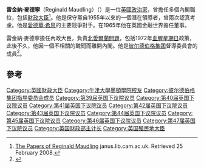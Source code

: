 {{Infobox_ President
| honorific-prefix = The Right Honourable
| name=Reginald Maudling
| honorific-suffix =
| image=
| imagesize=160px
| alma_mater    =[[牛津大學|牛津大學]]
| birth_date    ={{birth date|1917|03|7|df=y}}
| birth_place   =Finchley, Middlesex, [[英國|英國]]
| death_date    ={{death date|1979|02|14|df=y}} (aged 61)
| death_place   =Hampstead, London, [[英國|英國]]
| party= [[保守黨|保守黨]]
}}

'''雷金納·麥德寧'''（Reginald Maudling）（{{bd|1917年|3月7日|1979年|2月14日}}）是一位[[英國|英國]][[政治家|政治家]]，曾擔任多個內閣職位，包括[[財政大臣|財政大臣]]<ref>[http://janus.lib.cam.ac.uk/db/node.xsp?id=EAD%2FGBR%2F0014%2FMLNG The Papers of Reginald Maudling] {{Wayback|url=http://janus.lib.cam.ac.uk/db/node.xsp?id=EAD%2FGBR%2F0014%2FMLNG |date=20141104105217 }} janus.lib.cam.ac.uk. Retrieved 25 February 2008.</ref>。他是保守黨自1955年以來的一個潛在領導者，曾兩次認真考慮。他是[[愛德華·希思|愛德華·希思]]的主要競爭對手。在1965年他在英國金融世界擔任董事。

雷金納·麥德寧擔任內政大臣，負責[[北愛爾蘭問題|北愛爾蘭問題]]，包括1972年[[血腥星期日|血腥星期日]]政策，此後不久，他因一個不相關的醜聞而離開內閣。他是[[彼尔德伯格集团|彼尔德伯格集团]]督導委員會的成員<ref>{{Cite web|url=http://www.bilderbergmeetings.org/former-steering-committee-members.html|title=Former Steering Committee Members|work=bilderbergmeetings.org|publisher=[[Bilderberg_Group|Bilderberg Group]]|accessdate=2014-02-08|deadurl=yes|archiveurl=https://web.archive.org/web/20140202095633/http://www.bilderbergmeetings.org/former-steering-committee-members.html|archivedate=2014-02-02}}</ref>。

==參考==
{{reflist}}

{{英國財政大臣}}

{{Authority control}}
{{DEFAULTSORT: Mauldling, Reginald}}
[[Category:英國財政大臣|Category:英國財政大臣]]
[[Category:牛津大學墨頓學院校友|Category:牛津大學墨頓學院校友]]
[[Category:彼尔德伯格集团指导委员会成员|Category:彼尔德伯格集团指导委员会成员]]
[[Category:第39届英国下议院议员|Category:第39届英国下议院议员]]
[[Category:第40届英国下议院议员|Category:第40届英国下议院议员]]
[[Category:第41届英国下议院议员|Category:第41届英国下议院议员]]
[[Category:第42届英国下议院议员|Category:第42届英国下议院议员]]
[[Category:第43届英国下议院议员|Category:第43届英国下议院议员]]
[[Category:第44届英国下议院议员|Category:第44届英国下议院议员]]
[[Category:第45届英国下议院议员|Category:第45届英国下议院议员]]
[[Category:第46届英国下议院议员|Category:第46届英国下议院议员]]
[[Category:第47届英国下议院议员|Category:第47届英国下议院议员]]
[[Category:英国财政部主计长|Category:英国财政部主计长]]
[[Category:英国殖民地大臣|Category:英国殖民地大臣]]